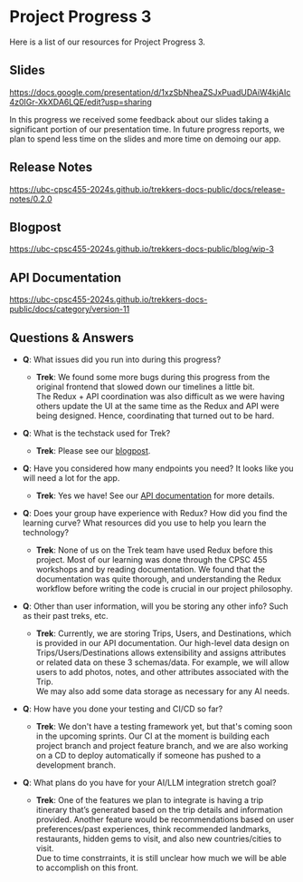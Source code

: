 # Project Progress 3
Here is a list of our resources for Project Progress 3.

## Slides
https://docs.google.com/presentation/d/1xzSbNheaZSJxPuadUDAiW4kjAIc4z0IGr-XkXDA6LQE/edit?usp=sharing

In this progress we received some feedback about our slides taking a significant portion of our presentation time. In future progress reports, we plan to spend less time on the slides and more time on demoing our app.

## Release Notes
https://ubc-cpsc455-2024s.github.io/trekkers-docs-public/docs/release-notes/0.2.0

## Blogpost
https://ubc-cpsc455-2024s.github.io/trekkers-docs-public/blog/wip-3

## API Documentation
https://ubc-cpsc455-2024s.github.io/trekkers-docs-public/docs/category/version-11

## Questions & Answers
- **Q**: What issues did you run into during this progress?
  - **Trek**: We found some more bugs during this progress from the original frontend that slowed down our timelines a little bit.\
  The Redux + API coordination was also difficult as we were having others update the UI at the same time as the Redux and API were being designed. Hence, coordinating that turned out to be hard.

- **Q**: What is the techstack used for Trek?
  - **Trek**: Please see our [blogpost](/blog/wip-2).
- **Q**: Have you considered how many endpoints you need? It looks like you will need a lot for the app.
  - **Trek**: Yes we have! See our [API documentation](/docs/category/version-11) for more details.
- **Q**: Does your group have experience with Redux? How did you find the learning curve? What resources did you use to help you learn the technology?
  - **Trek**: None of us on the Trek team have used Redux before this project. Most of our learning was done through the CPSC 455 workshops and by reading documentation. We found that the documentation was quite thorough, and understanding the Redux workflow before writing the code is crucial in our project philosophy.
- **Q**: Other than user information, will you be storing any other info? Such as their past treks, etc.
  - **Trek**: Currently, we are storing Trips, Users, and Destinations, which is provided in our API documentation. Our high-level data design on Trips/Users/Destinations allows extensibility and assigns attributes or related data on these 3 schemas/data. For example, we will allow users to add photos, notes, and other attributes associated with the Trip.\
  We may also add some data storage as necessary for any AI needs.
- **Q**: How have you done your testing and CI/CD so far?
  - **Trek**: We don't have a testing framework yet, but that's coming soon in the upcoming sprints. Our CI at the moment is building each project branch and project feature branch, and we are also working on a CD to deploy automatically if someone has pushed to a development branch.
- **Q**: What plans do you have for your AI/LLM integration stretch goal?
  - **Trek**: One of the features we plan to integrate is having a trip itinerary that’s generated based on the trip details and information provided. Another feature would be recommendations based on user preferences/past experiences, think recommended landmarks, restaurants, hidden gems to visit, and also new countries/cities to visit.\
  Due to time constrraints, it is still unclear how much we will be able to accomplish on this front.
